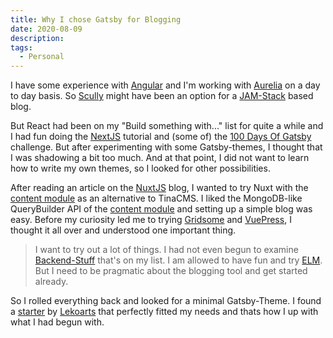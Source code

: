 ```yaml
---
title: Why I chose Gatsby for Blogging
date: 2020-08-09
description:
tags:
  - Personal
---
```


I have some experience with [Angular] and I'm working with [Aurelia] on a day to day basis.
So [Scully] might have been an option for a [JAM-Stack]() based blog.

But React had been on my "Build something with..." list for quite a while and I had fun doing the [NextJS] tutorial and
(some of) the [100 Days Of Gatsby] challenge. But after experimenting with some Gatsby-themes, I thought that I was shadowing a bit too much.
And at that point, I did not want to learn how to write my own themes, so I looked for other possibilities.

After reading an article on the [NuxtJS](https://nuxtjs.org/blog/creating-blog-with-nuxt-content) blog,
I wanted to try Nuxt with the [content module](https://content.nuxtjs.org/) as an alternative to TinaCMS.
I liked the MongoDB-like QueryBuilder API of the [content module](https://content.nuxtjs.org/) and setting up a simple blog was easy.
Before my curiosity led me to trying [Gridsome] and [VuePress], I thought it all over and understood one important thing.

> I want to try out a lot of things. I had not even begun to examine [Backend-Stuff] that's on my list.
> I am allowed to have fun and try [ELM]. But I need to be pragmatic about the blogging tool and get started already.

So I rolled everything back and looked for a minimal Gatsby-Theme. I found a [starter](https://github.com/LekoArts/gatsby-starter-minimal-blog) by [Lekoarts](https://themes.lekoarts.de/)
that perfectly fitted my needs and thats how I up with what I had begun with.


[100 Days Of Gatsby]: <https://gatsbyjs.org/blog/100days/>
[NextJS]:<https://nextjs.org/learn/basics/create-nextjs-app>
[NuxtJS]:<https://nuxtjs.org/blog/creating-blog-with-nuxt-content>
[Scully]:<https://scully.io/>
[Gridsome]:<https://gridsome.org/>
[TinaCMS]:<https://tinacms.org/>
[VuePress]:<https://vuepress.vuejs.org/>
[Angular]:<https://angular.io/>
[Aurelia]:<http://aurelia.io/>
[ELM]:<https://elm-lang.org/>
[JAM-Stack]:<https://jamstack.wtf/>
[Backend-Stuff]:<https://github.com/ExpediaGroup/graphql-kotlin>